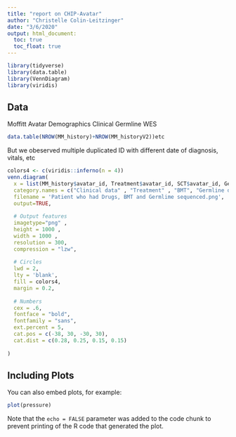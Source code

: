 ```yaml
---
title: "report on CHIP-Avatar"
author: "Christelle Colin-Leitzinger"
date: "3/6/2020"
output: html_document:
  toc: true
  toc_float: true
---
```


```r
library(tidyverse)
library(data.table)
library(VennDiagram)
library(viridis)
```

## Data

Moffitt Avatar
Demographics
Clinical
Germline
WES

```r
data.table(NROW(MM_history)+NROW(MM_historyV2))etc
```
But we obeserved multiple duplicated ID with different date of diagnosis, vitals, etc

```r
colors4 <- c(viridis::inferno(n = 4))
venn.diagram(
  x = list(MM_history$avatar_id, Treatment$avatar_id, SCT$avatar_id, Germ$avatar_id),
  category.names = c("Clinical data" , "Treatment" , "BMT", "Germline data"),
  filename = 'Patient who had Drugs, BMT and Germlime sequenced.png',
  output=TRUE,
  
  # Output features
  imagetype="png" ,
  height = 1000 , 
  width = 1000 , 
  resolution = 300,
  compression = "lzw",
  
  # Circles
  lwd = 2,
  lty = 'blank',
  fill = colors4,
  margin = 0.2,
  
  # Numbers
  cex = .6,
  fontface = "bold",
  fontfamily = "sans",
  ext.percent = 5,
  cat.pos = c(-38, 30, -30, 30),
  cat.dist = c(0.28, 0.25, 0.15, 0.15)
  
)
```
## Including Plots

You can also embed plots, for example:

```r
plot(pressure)
```

Note that the `echo = FALSE` parameter was added to the code chunk to prevent printing of the R code that generated the plot.
